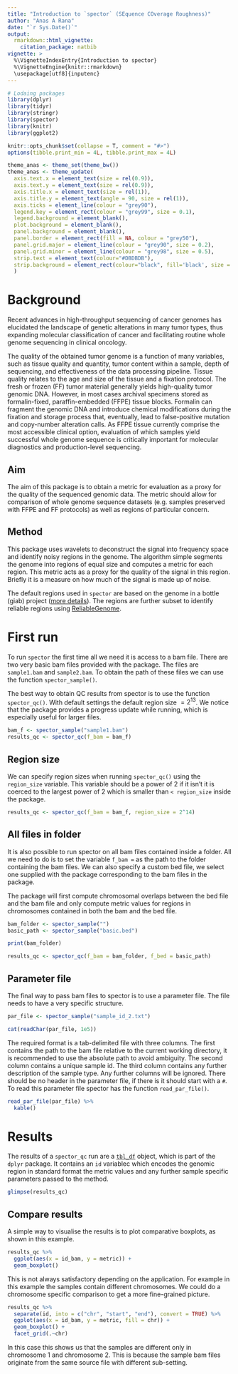 ```yaml
--- 
title: "Introduction to `spector` (SEquence COverage Roughness)"
author: "Anas A Rana"
date: "`r Sys.Date()`"
output: 
  rmarkdown::html_vignette:
    citation_package: natbib
vignette: >
  %\VignetteIndexEntry{Introduction to spector}
  %\VignetteEngine{knitr::rmarkdown}
  \usepackage[utf8]{inputenc}
---
```


```r

# Lodaing packages
library(dplyr)
library(tidyr)
library(stringr)
library(spector)
library(knitr)
library(ggplot2)

knitr::opts_chunk$set(collapse = T, comment = "#>")
options(tibble.print_min = 4L, tibble.print_max = 4L)

theme_anas <- theme_set(theme_bw())
theme_anas <- theme_update(
  axis.text.x = element_text(size = rel(0.9)),
  axis.text.y = element_text(size = rel(0.9)),
  axis.title.x = element_text(size = rel(1)),
  axis.title.y = element_text(angle = 90, size = rel(1)),
  axis.ticks = element_line(colour = "grey90"),
  legend.key = element_rect(colour = "grey99", size = 0.1),
  legend.background = element_blank(),
  plot.background = element_blank(),
  panel.background = element_blank(),
  panel.border = element_rect(fill = NA, colour = "grey50"),
  panel.grid.major = element_line(colour = "grey90", size = 0.2),
  panel.grid.minor = element_line(colour = "grey98", size = 0.5),
  strip.text = element_text(colour="#DBDBDB"),
  strip.background = element_rect(colour="black", fill='black', size = 0.2)
  )
```

# Background

Recent advances in high-throughput sequencing of cancer genomes has elucidated the landscape of genetic alterations in many tumor types, thus expanding molecular classification of cancer and facilitating routine whole genome sequencing in clinical oncology.

The quality of the obtained tumor genome is a function of many variables, such as tissue quality and quantity, tumor content within a sample, depth of sequencing, and effectiveness of the data processing pipeline. Tissue quality relates to the age and size of the tissue and a fixation protocol. The fresh or frozen (FF) tumor material generally yields high-quality tumor genomic DNA. However, in most cases archival specimens stored as formalin-fixed, paraffin-embedded (FFPE) tissue blocks. Formalin can fragment the genomic DNA and introduce chemical modifications during the fixation and storage process that, eventually, lead to false-positive mutation and copy-number alteration calls. As FFPE tissue currently comprise the most accessible clinical option, evaluation of which samples yield successful whole genome sequence is critically important for molecular diagnostics and production-level sequencing.

## Aim

The aim of this package is to obtain a metric for evaluation as a proxy for the quality of the sequenced genomic data. The metric should allow for comparison of whole genome sequence datasets (e.g. samples preserved with FFPE and FF protocols) as well as regions of particular concern.

## Method

This package uses wavelets to deconstruct the signal into frequency space and identify noisy regions in the genome. The algorithm simple segments the genome into regions of equal size and computes a metric for each region. This metric acts as a proxy for the quality of the signal in this region. Briefly it is a measure on how much of the signal is made up of noise. 

The default regions used in `spector` are based on the genome in a bottle (giab) project ([more details](http://jimb.stanford.edu/giab/)). The regions are further subset to identify reliable regions using [ReliableGenome](http://github.com/popitsch/wtchg-rg).

# First run

To run `spector` the first time all we need it is access to a bam file. There are two very basic bam files provided with the package. The files are `sample1.bam` and `sample2.bam`. To obtain the path of these files we can use the function `spector_sample()`. 

The best way to obtain QC results from spector is to use the function `spector_qc()`. With default settings the default region size $= 2^{13}$. We notice that the package provides a progress update while running, which is especially useful for larger files.

```r

bam_f <- spector_sample("sample1.bam")
results_qc <- spector_qc(f_bam = bam_f)

```

## Region size

We can specify region sizes when running `spector_qc()` using the `region_size` variable. This variable should be a power of $2$ if it isn't it is coerced to the largest power of $2$ which is smaller than `< region_size` inside the package.

```r

results_qc <- spector_qc(f_bam = bam_f, region_size = 2^14)

```

## All files in folder

It is also possible to run spector on all bam files contained inside a folder. All we need to do is to set the variable `f_bam = ` as the path to the folder containing the bam files. We can also specify a custom bed file, we select one supplied with the package corresponding to the bam files in the package. 

The package will first compute chromosomal overlaps between the bed file and the bam file and only compute metric values for regions in chromosomes contained in both the bam and the bed file.

```r

bam_folder <- spector_sample("")
basic_path <- spector_sample("basic.bed")

print(bam_folder)

results_qc <- spector_qc(f_bam = bam_folder, f_bed = basic_path)

```

## Parameter file

The final way to pass bam files to spector is to use a parameter file. The file needs to have a very specific structure. 

```r
par_file <- spector_sample("sample_id_2.txt")

cat(readChar(par_file, 1e5))

```

The required format is a tab-delimited file with three columns. The first contains the path to the bam file relative to the current working directory, it is recommended to use the absolute path to avoid ambiguity. The second column contains a unique sample id. The third column contains any further description of the sample type. Any further columns will be ignored. There should be no header in the parameter file, if there is it should start with a `#`. To read this parameter file spector has the function `read_par_file()`. 

```r
read_par_file(par_file) %>% 
  kable()

```

# Results

The results of a `spector_qc` run are a [`tbl_df`](https://cran.rstudio.com/web/packages/dplyr/vignettes/introduction.html) object, which is part of the `dplyr` package. It contains an `id` variablec which encodes the genomic region in standard format the metric values and any further sample specific parameters passed to the method. 

```r
glimpse(results_qc)

```


## Compare results

A simple way to visualise the results is to plot comparative boxplots, as shown in this example. 

```r
results_qc %>% 
  ggplot(aes(x = id_bam, y = metric)) +
  geom_boxplot()

```

This is not always satisfactory depending on the application. For example in this example the samples contain different chromosomes. We could do a chromosome specific comparison to get a more fine-grained picture. 

```r
results_qc %>% 
  separate(id, into = c("chr", "start", "end"), convert = TRUE) %>% 
  ggplot(aes(x = id_bam, y = metric, fill = chr)) +
  geom_boxplot() +
  facet_grid(.~chr)

```

In this case this shows us that the samples are different only in chromosome 1 and chromosome 2. This is because the sample bam files originate from the same source file with different sub-setting. 
